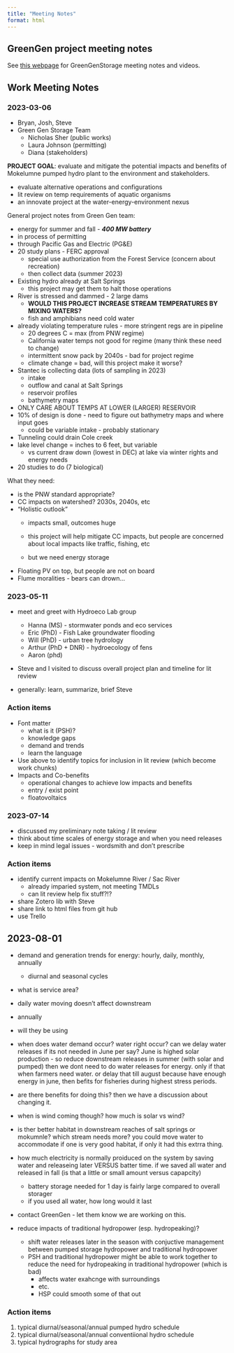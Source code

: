 ```yaml
---
title: "Meeting Notes"
format: html
---
```


## GreenGen project meeting notes

See [this webpage](https://greengenstorage.com/meetings/) for GreenGenStorage meeting notes and videos.

## Work Meeting Notes

### 2023-03-06

-   Bryan, Josh, Steve
-   Green Gen Storage Team
    -   Nicholas Sher (public works)
    -   Laura Johnson (permitting)
    -   Diana (stakeholders)

**PROJECT GOAL**: evaluate and mitigate the potential impacts and benefits of Mokelumne pumped hydro plant to the environment and stakeholders.

-   evaluate alternative operations and configurations
-   lit review on temp requirements of aquatic organisms
-   an innovate project at the water-energy-environment nexus

General project notes from Green Gen team:

-   energy for summer and fall - ***400 MW battery***
-   in process of permitting
-   through Pacific Gas and Electric (PG&E)
-   20 study plans - FERC approval
    -   special use authorization from the Forest Service (concern about recreation)
    -   then collect data (summer 2023)
-   Existing hydro already at Salt Springs
    -   this project may get them to halt those operations
-   River is stressed and dammed - 2 large dams
    -   **WOULD THIS PROJECT INCREASE STREAM TEMPERATURES BY MIXING WATERS?**
    -   fish and amphibians need cold water
-   already violating temperature rules - more stringent regs are in pipeline
    -   20 degrees C = max (from PNW regime)
    -   California water temps not good for regime (many think these need to change)
    -   intermittent snow pack by 2040s - bad for project regime
    -   climate change = bad, will this project make it worse?
-   Stantec is collecting data (lots of sampling in 2023)
    -   intake
    -   outflow and canal at Salt Springs
    -   reservoir profiles
    -   bathymetry maps
-   ONLY CARE ABOUT TEMPS AT LOWER (LARGER) RESERVOIR
-   10% of design is done - need to figure out bathymetry maps and where input goes
    -   could be variable intake - probably stationary
-   Tunneling could drain Cole creek
-   lake level change = inches to 6 feet, but variable
    -   vs current draw down (lowest in DEC) at lake via winter rights and energy needs
-   20 studies to do (7 biological)

What they need:

-   is the PNW standard appropriate?
-   CC impacts on watershed? 2030s, 2040s, etc
-   "Holistic outlook"
    -   impacts small, outcomes huge

    -   this project will help mitigate CC impacts, but people are concerned about local impacts like traffic, fishing, etc

    -   but we need energy storage
-   Floating PV on top, but people are not on board
-   Flume moralities - bears can drown...

### 2023-05-11

-   meet and greet with Hydroeco Lab group

    -   Hanna (MS) - stormwater ponds and eco services
    -   Eric (PhD) - Fish Lake groundwater flooding
    -   Will (PhD) - urban tree hydrology
    -   Arthur (PhD + DNR) - hydroecology of fens
    -   Aaron (phd)

-   Steve and I visited to discuss overall project plan and timeline for lit review

-   generally: learn, summarize, brief Steve

### Action items

-   Font matter
    -   what is it (PSH)?
    -   knowledge gaps
    -   demand and trends
    -   learn the language
-   Use above to identify topics for inclusion in lit review (which become work chunks)
-   Impacts and Co-benefits
    -   operational changes to achieve low impacts and benefits
    -   entry / exist point
    -   floatovoltaics

### 2023-07-14

-   discussed my preliminary note taking / lit review
-   think about time scales of energy storage and when you need releases
-   keep in mind legal issues - wordsmith and don't prescribe

### Action items

-   identify current impacts on Mokelumne River / Sac River
    -   already imparied system, not meeting TMDLs
    -   can lit review help fix stuff?!?
-   share Zotero lib with Steve
-   share link to html files from git hub
-   use Trello

## 2023-08-01

-   demand and generation trends for energy: hourly, daily, monthly, annually

    -   diurnal and seasonal cycles

-   what is service area?

-   daily water moving doesn't affect downstream

-   annually

-   will they be using

-   when does water demand occur? water right occur? can we delay water releases if its not needed in June per say? June is highed solar production - so reduce downstream releases in summer (with solar and pumped) then we dont need to do water releases for energy. only if that when farmers need water. or delay that till august because have enough energy in june, then befits for fisheries during highest stress periods.

-   are there benefits for doing this? then we have a discussion about changing it.

-   when is wind coming though? how much is solar vs wind?

-   is ther better habitat in downstream reaches of salt springs or mokumnle? which stream needs more? you could move water to accommodate if one is very good habitat, if only it had this extrra thing.

-   how much electricity is normally proiduced on the system by saving water and releaseing later VERSUS batter time. if we saved all water and released in fall (is that a little or small amount versus capapcity)

    -   battery storage needed for 1 day is fairly large compared to overall storager
    -   if you used all water, how long would it last

-   contact GreenGen - let them know we are working on this.

-   reduce impacts of traditional hydropower (esp. hydropeaking)?

    -   shift water releases later in the season with conjuctive management between pumped storage hydropower and traditional hydropower
    -   PSH and traditional hydropower might be able to work together to reduce the need for hydropeaking in traditional hydropower (which is bad)
        -   affects water exahcnge with surroundings
        -   etc.
        -   HSP could smooth some of that out

### Action items

1.  typical diurnal/seasonal/annual pumped hydro schedule
2.  typical diurnal/seasonal/annual conventiional hydro schedule
3.  typical hydrographs for study area

